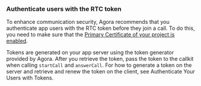 <PlatformWrapper platform="web">

### Authenticate users with the RTC token

To enhance communication security, Agora recommends that you authenticate app users with the RTC token before they join a call. To do this, you need to make sure that the [Primary Certificate of your project is enabled](../reference/manage-agora-account#enable-the-primary-certificate).


Tokens are generated on your app server using the token generator provided by Agora. After you retrieve the token, pass the token to the callkit when calling `startCall` and `answerCall`. For how to generate a token on the server and retrieve and renew the token on the client, see <Link to="/video-calling/develop/authentication-workflow?platform={{platform.PATH}}">Authenticate Your Users with Tokens</Link>.

</PlatformWrapper>